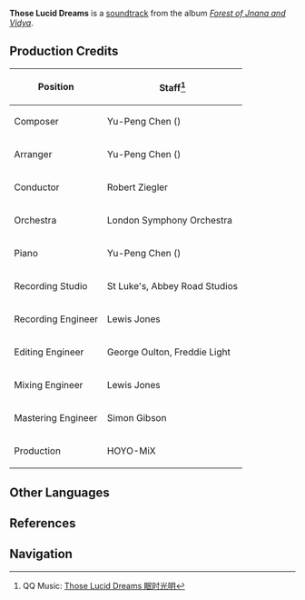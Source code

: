 {{Soundtrack Infobox
|title          =
|image          = Forest of Jnana and Vidya.png
|album          = Forest of Jnana and Vidya
|disc           = 1
|number         = 09
|featured       =
|featured2      =
|featured3      =
|featured_disc  =
|featured_disc2 =
|featured_disc3 =
|youtube_id     = N5pd-8T4UPw
|spotify_id     = 3U2azofTVrb1bdl21FZ0Jg
|played_in      = Sumeru City; Chapter III
|during         = [[Sumeru City]] (Night), dialogue scene in ''[[Where the Boat of Consciousness Lies]]''
|domain         =
|previous       = Thoughts and Prayers
|next           = Silent Starry Night
}}
'''Those Lucid Dreams''' is a [[soundtrack]] from the album ''[[Forest of Jnana and Vidya]]''.

==Production Credits==
{| class="wikitable" style="text-align:left; height:0.5em"
! Position
! Staff<ref>QQ Music: [https://y.qq.com/n/ryqq/songDetail/000TnRdx3eyJbz Those Lucid Dreams 眠时光明]</ref>
|-
! Composer
| Yu-Peng Chen ({{zh|陈致逸}})
|-
! Arranger
| Yu-Peng Chen ({{zh|陈致逸}})
|-
! Conductor
| Robert Ziegler
|-
! Orchestra
| London Symphony Orchestra
|-
! Piano
| Yu-Peng Chen ({{zh|陈致逸}})
|-
! Recording Studio
| St Luke's, Abbey Road Studios
|-
! Recording Engineer
| Lewis Jones
|-
! Editing Engineer
| George Oulton, Freddie Light
|-
! Mixing Engineer
| Lewis Jones
|-
! Mastering Engineer
| Simon Gibson
|-
! Production
| HOYO-MiX
|}
<!--
==Videos==
<gallery hideaddbutton="true" captionalign="center">
</gallery>

==Trivia==
-->
==Other Languages==
{{Other Languages
|en      = Those Lucid Dreams
|zhs     = 眠时光明
|zhs_rm  = Miánshí Guāngmíng
|zht     = 眠時光明
|zht_rm  = Miánshí Guāngmíng
|zh_tl   = Light of Time of Slumber
|ja      = 眠りの光
|ja_rm   = Nemuri no Hikari
|ja_tl   = Light of Slumber
|tr      = 
|tr_tl   = 
|it      = 
|it_tl   = 
}}

==References==
{{Reflist}}

==Navigation==
{{Soundtrack Navbox|Forest of Jnana and Vidya}}
